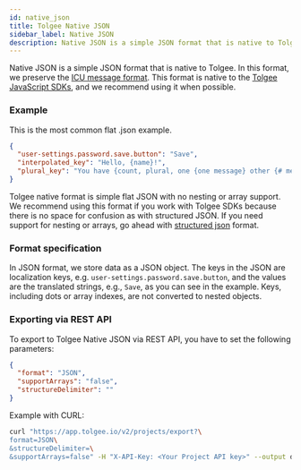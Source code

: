 ```yaml
---
id: native_json
title: Tolgee Native JSON
sidebar_label: Native JSON
description: Native JSON is a simple JSON format that is native to Tolgee. In this format, we preserve the ICU message format. This format is native to the Tolgee JS SDKs.
---
```


Native JSON is a simple JSON format that is native to Tolgee. In this format, we preserve the
[ICU message format](/platform/translation_process/icu_message_format). This
format is native to the [Tolgee JavaScript SDKs](/js-sdk), and we recommend using it when possible.

### Example

This is the most common flat .json example.

```json title="en.json"
{
  "user-settings.password.save.button": "Save",
  "interpolated_key": "Hello, {name}!",
  "plural_key": "You have {count, plural, one {one message} other {# messages}}."
}
```

Tolgee native format is simple flat JSON with no nesting or array support. We recommend using this format if you work
with Tolgee SDKs because there is no space for confusion as with structured JSON. If you need support for nesting
or arrays, go ahead with [structured json](./structured_json) format.

### Format specification

In JSON format, we store data as a JSON object. The keys in the JSON are localization keys, e.g.
`user-settings.password.save.button`, and the values are the
translated strings, e.g., `Save`, as you can see in the example. Keys, including dots or array indexes, are not converted to
nested objects.

### Exporting via REST API

To export to Tolgee Native JSON via REST API, you have to set the following parameters:

```json
{
  "format": "JSON",
  "supportArrays": "false",
  "structureDelimiter": ""
}
```

Example with CURL:

```bash
curl "https://app.tolgee.io/v2/projects/export?\
format=JSON\
&structureDelimiter=\
&supportArrays=false" -H "X-API-Key: <Your Project API key>" --output data.zip
```


<Importing />
